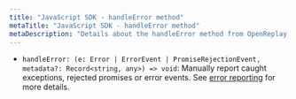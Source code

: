 ```yaml
---
title: "JavaScript SDK - handleError method"
metaTitle: "JavaScript SDK - handleError method"
metaDescription: "Details about the handleError method from OpenReplay's SDK"
---
```


- `handleError: (e: Error | ErrorEvent | PromiseRejectionEvent, metadata?: Record<string, any>) => void`: Manually report caught exceptions, rejected promises or error events. See [error reporting](/installation/error-reporting#manuallyloggingexceptions) for more details.
